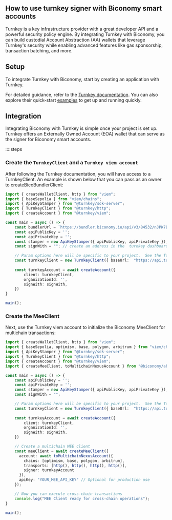 ## How to use turnkey signer with Biconomy smart accounts

Turnkey is a key infrastructure provider with a great developer API and a powerful security policy engine. By integrating Turnkey with Biconomy, you can build custodial Account Abstraction (AA) wallets that leverage Turnkey's security while enabling advanced features like gas sponsorship, transaction batching, and more.

## Setup
To integrate Turnkey with Biconomy, start by creating an application with Turnkey.

For detailed guidance, refer to the [Turnkey documentation](https://docs.turnkey.com/). You can also explore their quick-start [examples](https://docs.turnkey.com/getting-started/examples) to get up and running quickly.

## Integration
Integrating Biconomy with Turnkey is simple once your project is set up. Turnkey offers an Externally Owned Account (EOA) wallet that can serve as the signer for Biconomy smart accounts.

::::steps

### Create the `TurnkeyClient` and a `Turnkey viem account`
After following the Turnkey documentation, you will have access to a TurnkeyClient. An example is shown below that you can pass as an owner to createBicoBundlerClient:

```typescript 
import { createWalletClient, http } from "viem";
import { baseSepolia } from "viem/chains";
import { ApiKeyStamper } from "@turnkey/sdk-server";
import { TurnkeyClient } from "@turnkey/http";
import { createAccount } from "@turnkey/viem";

const main = async () => {
    const bundlerUrl = `https://bundler.biconomy.io/api/v3/84532/nJPK7B3ru.dd7f7861-190d-41bd-af80-6877f74b8f44`
    const apiPublicKey = '';
    const apiPrivateKey = '';
    const stamper = new ApiKeyStamper({ apiPublicKey, apiPrivateKey });
    const signWith = ""; // create an address in the  turnkey dashboard

    // Param options here will be specific to your project.  See the Turnkey docs for more info.
    const turnkeyClient = new TurnkeyClient({ baseUrl:  "https://api.turnkey.com" }, stamper)
    
    const turnkeyAccount = await createAccount({
        client: turnkeyClient,
        organizationId: '',
        signWith: signWith, 
    })
}

main();

```

### Create the MeeClient

Next, use the Turnkey viem account to initialize the Biconomy MeeClient for multichain transactions:

```typescript 
import { createWalletClient, http } from "viem";
import { baseSepolia, optimism, base, polygon, arbitrum } from "viem/chains";
import { ApiKeyStamper } from "@turnkey/sdk-server";
import { TurnkeyClient } from "@turnkey/http";
import { createAccount } from "@turnkey/viem";
import { createMeeClient, toMultichainNexusAccount } from "@biconomy/abstractjs";  // [!code focus] 

const main = async () => {
    const apiPublicKey = '';
    const apiPrivateKey = '';
    const stamper = new ApiKeyStamper({ apiPublicKey, apiPrivateKey });
    const signWith = "";

    // Param options here will be specific to your project.  See the Turnkey docs for more info.
    const turnkeyClient = new TurnkeyClient({ baseUrl:  "https://api.turnkey.com" }, stamper)
    
    const turnkeyAccount = await createAccount({
        client: turnkeyClient,
        organizationId: '',
        signWith: signWith, 
    })

    // Create a multichain MEE client
    const meeClient = await createMeeClient({
      account: await toMultichainNexusAccount({
        chains: [optimism, base, polygon, arbitrum],
        transports: [http(), http(), http(), http()],
        signer: turnkeyAccount
      }),
      apiKey: "YOUR_MEE_API_KEY" // Optional for production use
    });

    // Now you can execute cross-chain transactions
    console.log("MEE Client ready for cross-chain operations");
}

main();
```